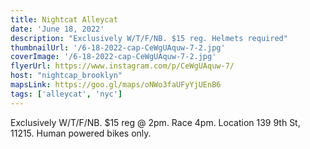 ```yaml
---
title: Nightcat Alleycat
date: 'June 18, 2022'
description: "Exclusively W/T/F/NB. $15 reg. Helmets required"
thumbnailUrl: '/6-18-2022-cap-CeWgUAquw-7-2.jpg'
coverImage: '/6-18-2022-cap-CeWgUAquw-7-2.jpg'
flyerUrl: https://www.instagram.com/p/CeWgUAquw-7/
host: "nightcap_brooklyn"
mapsLink: https://goo.gl/maps/oNWo3faUFyYjUEnB6
tags: ['alleycat', 'nyc']
---
```


<div>
  Exclusively W/T/F/NB. $15 reg @ 2pm. Race 4pm. Location 139 9th St, 11215. Human powered bikes only.
</div>


